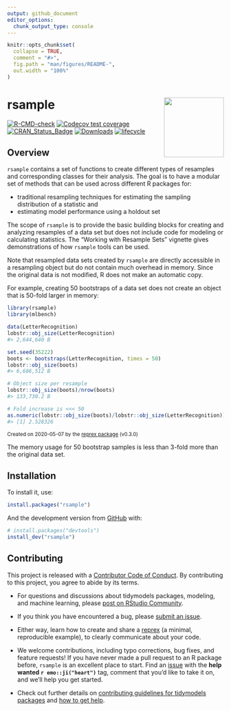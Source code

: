```yaml
---
output: github_document
editor_options: 
  chunk_output_type: console
---
```


```r
knitr::opts_chunk$set(
  collapse = TRUE,
  comment = "#>",
  fig.path = "man/figures/README-",
  out.width = "100%"
)
```

# rsample <a href='https://rsample.tidymodels.org/'><img src='man/figures/logo.png' align="right" height="139" /></a>

<!-- badges: start -->
[![R-CMD-check](https://github.com/tidymodels/rsample/workflows/R-CMD-check/badge.svg)](https://github.com/tidymodels/rsample/actions)
[![Codecov test coverage](https://codecov.io/gh/tidymodels/rsample/branch/main/graph/badge.svg)](https://app.codecov.io/gh/tidymodels/rsample?branch=main)
[![CRAN_Status_Badge](https://www.r-pkg.org/badges/version/rsample)](https://cran.r-project.org/package=rsample)
[![Downloads](https://cranlogs.r-pkg.org/badges/rsample)](https://cran.r-project.org/package=rsample)
[![lifecycle](https://img.shields.io/badge/lifecycle-stable-brightgreen.svg)](https://lifecycle.r-lib.org/articles/stages.html)
<!-- badges: end -->


## Overview

`rsample` contains a set of functions to create different types of resamples and corresponding classes for their analysis. 
The goal is to have a modular set of methods that can be used across different R packages for:
 
 * traditional resampling techniques for estimating the sampling distribution of a statistic and
 * estimating model performance using a holdout set
 
The scope of `rsample` is to provide the basic building blocks for creating and analyzing resamples of a data set but does not include code for modeling or calculating statistics. The "Working with Resample Sets" vignette gives demonstrations of how `rsample` tools can be used.  

Note that resampled data sets created by `rsample` are directly accessible in a resampling object but do not contain much overhead in memory. Since the original data is not modified, R does not make an automatic copy. 
 
For example, creating 50 bootstraps of a data set does not create an object that is 50-fold larger in memory:

``` r
library(rsample)
library(mlbench)

data(LetterRecognition)
lobstr::obj_size(LetterRecognition)
#> 2,644,640 B

set.seed(35222)
boots <- bootstraps(LetterRecognition, times = 50)
lobstr::obj_size(boots)
#> 6,686,512 B

# Object size per resample
lobstr::obj_size(boots)/nrow(boots)
#> 133,730.2 B

# Fold increase is <<< 50
as.numeric(lobstr::obj_size(boots)/lobstr::obj_size(LetterRecognition))
#> [1] 2.528326
```

<sup>Created on 2020-05-07 by the [reprex package](https://reprex.tidyverse.org) (v0.3.0)</sup>

The memory usage for 50 bootstrap samples is less than 3-fold more than the original data set. 


## Installation

To install it, use:

```r
install.packages("rsample")
```

And the development version from [GitHub](https://github.com/) with:

``` r
# install.packages("devtools")
install_dev("rsample")
```

## Contributing

This project is released with a [Contributor Code of Conduct](https://contributor-covenant.org/version/2/0/CODE_OF_CONDUCT.html). By contributing to this project, you agree to abide by its terms.

- For questions and discussions about tidymodels packages, modeling, and machine learning, please [post on RStudio Community](https://community.rstudio.com/new-topic?category_id=15&tags=tidymodels,question).

- If you think you have encountered a bug, please [submit an issue](https://github.com/tidymodels/rsample/issues).

- Either way, learn how to create and share a [reprex](https://reprex.tidyverse.org/articles/articles/learn-reprex.html) (a minimal, reproducible example), to clearly communicate about your code.

- We welcome contributions, including typo corrections, bug fixes, and feature requests! If you have never made a pull request to an R package before, `rsample` is an excellent place to start. Find an [issue](https://github.com/tidymodels/rsample/issues/) with the **help wanted `r emo::ji("heart")`** tag, comment that you'd like to take it on, and we'll help you get started.

- Check out further details on [contributing guidelines for tidymodels packages](https://www.tidymodels.org/contribute/) and [how to get help](https://www.tidymodels.org/help/).


